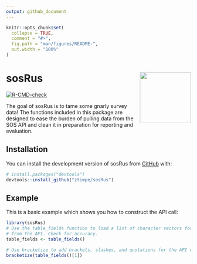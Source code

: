 ```yaml
---
output: github_document
---
```


<!-- README.md is generated from README.Rmd. Please edit that file -->

```r
knitr::opts_chunk$set(
  collapse = TRUE,
  comment = "#>",
  fig.path = "man/figures/README-",
  out.width = "100%"
)
```

# sosRus <a href="https://ztimpe.github.io/sosRus/"><img src="man/figures/logo.png" align="right" height="139" /></a>

<!-- badges: start -->
[![R-CMD-check](https://github.com/ztimpe/sosRus/actions/workflows/R-CMD-check.yaml/badge.svg)](https://github.com/ztimpe/sosRus/actions/workflows/R-CMD-check.yaml)
<!-- badges: end -->

The goal of sosRus is to tame some gnarly survey data! The functions included in this package are designed to ease the burden of pulling data from the SOS API and clean it in preparation for reporting and evaluation.

## Installation

You can install the development version of sosRus from [GitHub](https://github.com/) with:

``` r
# install.packages("devtools")
devtools::install_github("ztimpe/sosRus")
```

## Example

This is a basic example which shows you how to construct the API call:

```r
library(sosRus)
# Use the table_fields function to load a list of character vectors for pulling 
# from the API. Check for accuracy.
table_fields <- table_fields()
```
```r
# Use bracketize to add brackets, slashes, and quotations for the API call
bracketize(table_fields()[1])
```
